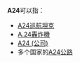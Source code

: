 {{DisambigNav|A|24}}
'''A24'''可以指：

*[[A24巡航坦克|A24巡航坦克]]
*[[A.24轟炸機|A.24轟炸機]]
*[[A24_(公司)|A24 (公司)]]
*多个国家的[[A24公路|A24公路]]

{{消歧義}}